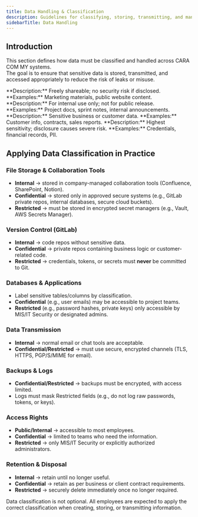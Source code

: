 ```yaml
---
title: Data Handling & Classification
description: Guidelines for classifying, storing, transmitting, and managing data securely across CARA COM MY systems
sidebarTitle: Data Handling
---
```


## Introduction

This section defines how data must be classified and handled across CARA COM MY systems.  
The goal is to ensure that sensitive data is stored, transmitted, and accessed appropriately to reduce the risk of leaks or misuse.

<CardGroup cols={2}>
  <Card title="Public" icon="unlock" iconType="solid" color="#eeea13ff">
    **Description:** Freely shareable; no security risk if disclosed.
    **Examples:** Marketing materials, public website content.
  </Card>
  <Card title="Internal" icon="building" iconType="solid" color="#3b82f6">
    **Description:** For internal use only; not for public release.
    **Examples:** Project docs, sprint notes, internal announcements.
  </Card>
  <Card
    title="Confidential"
    icon="shield-halved"
    iconType="solid"
    color="#f59e0b"
  >
    **Description:** Sensitive business or customer data. **Examples:** Customer
    info, contracts, sales reports.
  </Card>
  <Card title="Restricted" icon="lock" iconType="solid" color="#ef4444">
    **Description:** Highest sensitivity; disclosure causes severe risk.
    **Examples:** Credentials, financial records, PII.
  </Card>
</CardGroup>

## Applying Data Classification in Practice

### File Storage & Collaboration Tools

- **Internal** → stored in company-managed collaboration tools (Confluence, SharePoint, Notion).
- **Confidential** → stored only in approved secure systems (e.g., GitLab private repos, internal databases, secure cloud buckets).
- **Restricted** → must be stored in encrypted secret managers (e.g., Vault, AWS Secrets Manager).

### Version Control (GitLab)

- **Internal** → code repos without sensitive data.
- **Confidential** → private repos containing business logic or customer-related code.
- **Restricted** → credentials, tokens, or secrets must **never** be committed to Git.

### Databases & Applications

- Label sensitive tables/columns by classification.
- **Confidential** (e.g., user emails) may be accessible to project teams.
- **Restricted** (e.g., password hashes, private keys) only accessible by MIS/IT Security or designated admins.

### Data Transmission

- **Internal** → normal email or chat tools are acceptable.
- **Confidential/Restricted** → must use secure, encrypted channels (TLS, HTTPS, PGP/S/MIME for email).

### Backups & Logs

- **Confidential/Restricted** → backups must be encrypted, with access limited.
- Logs must mask Restricted fields (e.g., do not log raw passwords, tokens, or keys).

### Access Rights

- **Public/Internal** → accessible to most employees.
- **Confidential** → limited to teams who need the information.
- **Restricted** → only MIS/IT Security or explicitly authorized administrators.

### Retention & Disposal

- **Internal** → retain until no longer useful.
- **Confidential** → retain as per business or client contract requirements.
- **Restricted** → securely delete immediately once no longer required.

<Info>
  Data classification is not optional. All employees are expected to apply the
  correct classification when creating, storing, or transmitting information.
</Info>
